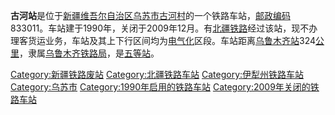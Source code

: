 {{For|日本[[茨城县|茨城县]][[古河市|古河市]]的同名车站|古河站 (日本)}}
{{noteTA
|1=zh-cn:始发车次; zh-hk:列車班次;
|2=zh-cn:车次; zh-hk:班次;
}}
{{Infobox China railway station 
|车站名称 = <s>古河站</s>
|车站名称拼音 = 
|车站地址 = [[新疆维吾尔自治区|新疆维吾尔自治区]][[乌苏市|乌苏市]]
|归属 = [[乌鲁木齐铁路局|乌鲁木齐铁路局]]
|车站等级 = [[五等站_(中铁)|五等站]]
|线路 = [[北疆铁路|北疆铁路]]
}}
'''古河站'''是位于[[新疆维吾尔自治区|新疆维吾尔自治区]][[乌苏市|乌苏市]][[古河村|古河村]]的一个铁路车站，[[邮政编码|邮政编码]]833011。车站建于1990年，关闭于2009年12月。有[[北疆铁路|北疆铁路]]经过该站，现不办理客货运业务，车站及其上下行区间均为[[电气化|电气化]]区段。车站距离[[乌鲁木齐站|乌鲁木齐站]]324[[公里|公里]]，隶属[[乌鲁木齐铁路局|乌鲁木齐铁路局]]，是[[五等站_(中铁)|五等站]]。

{{start rail box}}
{{s-inop|[[高泉站|高泉站]]}}
{{s-line|[[北疆铁路|北疆铁路]]}}
{{s-inop|[[古尔图站|古尔图站]]}}
{{end box}}
{{北疆铁路}}
{{铁路车站小作品}}
{{新疆小作品}}

[[Category:新疆铁路废站|Category:新疆铁路废站]]
[[Category:北疆铁路车站|Category:北疆铁路车站]]
[[Category:伊犁州铁路车站|Category:伊犁州铁路车站]]
[[Category:乌苏市|Category:乌苏市]]
[[Category:1990年启用的铁路车站|Category:1990年启用的铁路车站]]
[[Category:2009年关闭的铁路车站|Category:2009年关闭的铁路车站]]